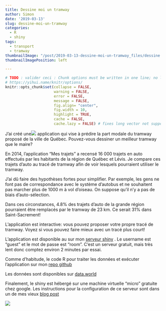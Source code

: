 ```yaml
---
title: Dessine moi un tramway
author: Simon
date: '2019-03-13'
slug: dessine-moi-un-tramway
categories:
  - R
  - shiny
tags:
  - transport
  - tramway
thumbnailImage: "/post/2019-03-13-dessine-moi-un-tramway_files/dessine moi un tramway.png" 
thumbnailImagePosition: left

---
```


```r
# TODO : valider ceci : Chunk options must be written in one line; no line breaks are allowed inside chunk options;
# https://yihui.name/knitr/options/
knitr::opts_chunk$set(collapse = FALSE,
                      warning = FALSE,
                      error = FALSE,
                      message = FALSE,
                      fig.align= "center",
                      fig.width = 10,
                      highlight = TRUE,
                      cache = FALSE,
                      cache.lazy = FALSE) # fixes long vector not supported quand on cache des gros éléments https://stackoverflow.com/questions/39417003/long-vectors-not-supported-yet-error-in-rmd-but-not-in-r-script
```

J'ai créé une![](/post/2019-03-13-dessine-moi-un-tramway_files/dessine moi un tramway.png) application qui vise à prédire la part modale du tramway proposé de la ville de Québec.  Pouvez-vous dessiner un meilleur tramway que le maire?

En 2014, l'application "Mes trajets" a recensé 16 000 trajets en auto effectués par les habitants de la région de Québec et Lévis.
Je compare ces trajets d'auto au tracé de tramway afin de voir lesquels pourraient utiliser le tramway.

J'ai dû faire des hypothèses fortes pour simplifier.  Par exemple, les gens ne font pas de correspondance avec le système d'autobus et ne souhaitent pas marcher plus de 1000 m à vol d'oiseau.  On suppose qu'il n'y a pas de biais d'auto-sélection.

Dans ces circonstances, 4.8% des trajets d'auto de la grande région pourraient être remplacés par le tramway de 23 km.   Ce serait 31% dans Saint-Sacrement!  

L'application est interactive: vous pouvez proposer votre propre tracé de tramway.  Voyez si vous pouvez faire mieux avec un tracé plus court!

L'application est disponible au sur mon [serveur shiny](http://shiny.simoncoulombe.com/shiny/dessine_moi_un_tramway/)   .  Le username est "guest" et le mot de passe est "room".   C'est un serveur gratuit, mais très lent donc comptez environ 2 minutes par essai.  

Comme d'habitude, le code R pour traiter les données et exécuter l'application sur mon [repo github](https://github.com/SimonCoulombe/dessine_moi_un_tramway)

Les données sont disponibles sur [data.world](https://data.world/openalytics/mon-trajet-ville-de-quebec-2014)

Finalement, le shiny est hébergé sur une machine virtuelle "micro" gratuite chez google.  Les instructions pour la configuration de ce serveur sont dans un de mes vieux [blog post](https://www.simoncoulombe.com/2018/05/protected_free_shiny/)

![]("/post/2019-03-13-dessine-moi-un-tramway_files/dessine moi un tramway.png" )

